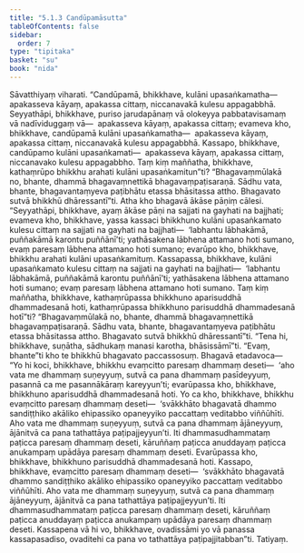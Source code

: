 ```yaml
---
title: "5.1.3 Candūpamāsutta"
tableOfContents: false
sidebar:
  order: 7
type: "tipitaka"
basket: "su"
book: "nida"
---
```



<DynamicBreadcrumb />

<Division number="146" book="nida" bookNo="12" page="401">

<Paragraph number="911" book="nida">
Sāvatthiyaṃ viharati. “Candūpamā, bhikkhave, kulāni upasaṅkamatha—  apakasseva kāyaṃ, apakassa cittaṃ, niccanavakā kulesu appagabbhā. Seyyathāpi, bhikkhave, puriso jarudapānaṃ vā olokeyya pabbatavisamaṃ vā nadīviduggaṃ vā—  apakasseva kāyaṃ, apakassa cittaṃ; evameva kho, bhikkhave, candūpamā kulāni upasaṅkamatha—  apakasseva kāyaṃ, apakassa cittaṃ, niccanavakā kulesu appagabbhā.
</Paragraph>

<Paragraph number="912" book="nida">
Kassapo, bhikkhave, candūpamo kulāni upasaṅkamati—  apakasseva kāyaṃ, apakassa cittaṃ, niccanavako kulesu appagabbho. Taṃ kiṃ maññatha, bhikkhave, kathaṃrūpo bhikkhu arahati kulāni upasaṅkamitun”ti? “Bhagavaṃmūlakā no, bhante, dhammā bhagavaṃnettikā bhagavaṃpaṭisaraṇā. Sādhu vata, bhante, bhagavantaṃyeva paṭibhātu etassa bhāsitassa attho. Bhagavato sutvā bhikkhū dhāressantī”ti.
</Paragraph>

<Paragraph number="913" book="nida">
Atha kho bhagavā ākāse pāṇiṃ cālesi. “Seyyathāpi, bhikkhave, ayaṃ ākāse pāṇi na sajjati na gayhati na bajjhati; evameva kho, bhikkhave, yassa kassaci bhikkhuno kulāni upasaṅkamato kulesu cittaṃ na sajjati na gayhati na bajjhati—  ‘labhantu lābhakāmā, puññakāmā karontu puññānī’ti; yathāsakena lābhena attamano hoti sumano, evaṃ paresaṃ lābhena attamano hoti sumano; evarūpo kho, bhikkhave, bhikkhu arahati kulāni upasaṅkamituṃ.
</Paragraph>

<Paragraph number="914" book="nida">
Kassapassa, bhikkhave, kulāni upasaṅkamato kulesu cittaṃ na sajjati na gayhati na bajjhati—  ‘labhantu lābhakāmā, puññakāmā karontu puññānī’ti; yathāsakena lābhena attamano hoti sumano; evaṃ paresaṃ lābhena attamano hoti sumano.
</Paragraph>

<Paragraph number="915" book="nida">
Taṃ kiṃ maññatha, bhikkhave, kathaṃrūpassa bhikkhuno aparisuddhā dhammadesanā hoti, kathaṃrūpassa bhikkhuno parisuddhā dhammadesanā hotī”ti? “Bhagavaṃmūlakā no, bhante, dhammā bhagavaṃnettikā bhagavaṃpaṭisaraṇā. Sādhu vata, bhante, bhagavantaṃyeva paṭibhātu etassa bhāsitassa attho. Bhagavato sutvā bhikkhū dhāressantī”ti. “Tena hi, bhikkhave, suṇātha, sādhukaṃ manasi karotha, bhāsissāmī”ti. “Evaṃ, bhante”ti kho te bhikkhū bhagavato paccassosuṃ. Bhagavā etadavoca—
</Paragraph>

<Paragraph number="916" book="nida">
“Yo hi koci, bhikkhave, bhikkhu evaṃcitto paresaṃ dhammaṃ deseti—  ‘aho vata me dhammaṃ suṇeyyuṃ, sutvā ca pana dhammaṃ pasīdeyyuṃ, pasannā ca me pasannākāraṃ kareyyun’ti; evarūpassa kho, bhikkhave, bhikkhuno aparisuddhā dhammadesanā hoti.
</Paragraph>

<Paragraph number="917" book="nida">
Yo ca kho, bhikkhave, bhikkhu evaṃcitto paresaṃ dhammaṃ deseti—  ‘svākkhāto bhagavatā dhammo sandiṭṭhiko akāliko ehipassiko opaneyyiko paccattaṃ veditabbo viññūhīti. Aho vata me dhammaṃ suṇeyyuṃ, sutvā ca pana dhammaṃ ājāneyyuṃ, ājānitvā ca pana tathattāya paṭipajjeyyun’ti. Iti dhammasudhammataṃ paṭicca paresaṃ dhammaṃ deseti, kāruññaṃ paṭicca anuddayaṃ paṭicca anukampaṃ upādāya paresaṃ dhammaṃ deseti. Evarūpassa kho, bhikkhave, bhikkhuno parisuddhā dhammadesanā hoti.
</Paragraph>

<Paragraph number="918" book="nida">
Kassapo, bhikkhave, evaṃcitto paresaṃ dhammaṃ deseti—  ‘svākkhāto bhagavatā dhammo sandiṭṭhiko akāliko ehipassiko opaneyyiko paccattaṃ veditabbo viññūhīti. Aho vata me dhammaṃ suṇeyyuṃ, sutvā ca pana dhammaṃ ājāneyyuṃ, ājānitvā ca pana tathattāya paṭipajjeyyun’ti. Iti dhammasudhammataṃ paṭicca paresaṃ dhammaṃ deseti, kāruññaṃ paṭicca anuddayaṃ paṭicca anukampaṃ upādāya paresaṃ dhammaṃ deseti. Kassapena vā hi vo, bhikkhave, ovadissāmi yo vā panassa kassapasadiso, ovaditehi ca pana vo tathattāya paṭipajjitabban”ti.

</Paragraph>
</Division>

<Paragraph number="919" type="center" book="nida">
Tatiyaṃ.
</Paragraph>